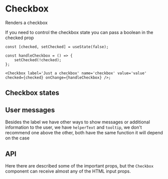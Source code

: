 

<Meta of={CheckboxStories} />

# Checkbox

Renders a checkbox

<Canvas of={CheckboxStories.Primary} />

If you need to control the checkbox state you can pass a boolean in the checked prop

```tsx
const [checked, setChecked] = useState(false);

const handleCheckbox = () => {
    setChecked(!checked);
};

<Checkbox label='Just a checkbox' name='checkbox' value='value' checked={checked} onChange={handleCheckbox} />;
```

## Checkbox states

<Canvas of={CheckboxStories.Disabled} />
<Canvas of={CheckboxStories.CheckedDisabled} />
<Canvas of={CheckboxStories.Error} />

## User messages

Besides the label we have other ways to show messages or additional information to the user, we have `helperText` and `tooltip`, we don't recommend one above the other, both have the same function it will depend on the case

<Canvas of={CheckboxStories.Info} />

## API

Here there are described some of the important props, but the `Checkbox` component can receive almost any of the HTML input props.

<ArgTypes of={CheckboxStories} />

